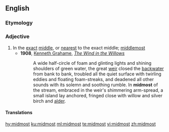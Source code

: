 ==English==

===Etymology===
{{confix|en|mid|most}}

===Adjective===
{{en-adj|-}}

# In the [[exact]] [[middle]], or [[nearest]] to the exact middle; [[middlemost]]
#* '''1908''', [[w:Kenneth Grahame|Kenneth Grahame]], ''[[w:The Wind in the Willows|The Wind in the Willows]]''
#*: A wide half-circle of foam and glinting lights and shining shoulders of green water, the great [[weir]] closed the [[backwater]] from bank to bank, troubled all the quiet surface with twirling eddies and floating foam-streaks, and deadened all other sounds with its solemn and soothing rumble. In '''midmost''' of the stream, embraced in the weir's shimmering arm-spread, a small island lay anchored, fringed close with willow and silver birch and [[alder]].

====Translations====
{{trans-see|middlemost}}

[[hy:midmost]]
[[ku:midmost]]
[[ml:midmost]]
[[te:midmost]]
[[vi:midmost]]
[[zh:midmost]]
